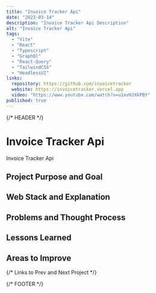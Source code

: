 ```yaml
---
title: "Invoice Tracker Api"
date: "2023-03-14"
description: "Invoice Tracker Api Description"
alt: "Invoice Tracker Api"
tags:
  - "Vite"
  - "React"
  - "Typescript"
  - "GraphQl"
  - "React-Query"
  - "TailwindCSS"
  - "HeadlessUI"
links:
  repository: https://github.com/invoicetracker
  website: https://invoicetracker.vercel.app
  video: "https://www.youtube.com/watch?v=u1ovHJXkPBY"
published: true
---
```


{/* HEADER */}

# Invoice Tracker Api

Invoice Tracker Api

## Project Purpose and Goal

## Web Stack and Explanation

## Problems and Thought Process

## Lessons Learned

<h2>Areas to Improve</h2>

{/* Links to Prev and Next Project */}

{/* FOOTER */}
